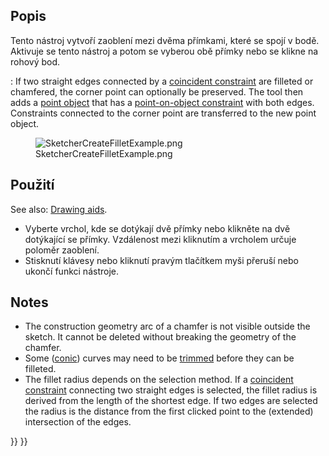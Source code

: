 <languages/>

{{Docnav
|[[Sketcher_ToggleActiveConstraint|Toggle Constraint]]
|[[Sketcher_CreateChamfer|Chamfer]]
|[[Sketcher_Workbench|Sketcher]]
|IconL=Sketcher_ToggleActiveConstraint.svg
|IconR=Sketcher_CreateChamfer.svg
|IconC=Workbench_Sketcher.svg
}}

<div class="mw-translate-fuzzy">
{{GuiCommand/cs|Name=Sketcher CreateFillet|Name/cs= Skicář Zaoblení|Workbenches=[[Sketcher Workbench/cs|Skicář]]|MenuLocation=Náčrt → Skicář Konstrukce →  Vytvořit zaoblení|Shortcut=F|SeeAlso=}}
</div>

<span id="Description"></span>
==Popis==

<div class="mw-translate-fuzzy">
Tento nástroj vytvoří zaoblení mezi dvěma přímkami, které se spojí v bodě. Aktivuje se tento nástroj a potom se vyberou obě přímky nebo se klikne na rohový bod.
</div>

{{Version|1.0}}: If two straight edges connected by a [[Sketcher_ConstrainCoincident|coincident constraint]] are filleted or chamfered, the corner point can optionally be preserved. The tool then adds a [[Sketcher_CreatePoint|point object]] that has a [[Sketcher_ConstrainPointOnObject|point-on-object constraint]] with both edges. Constraints connected to the corner point are transferred to the new point object.

[[Image:SketcherCreateFilletExample.png‎]]

<span id="Usage"></span>
<div class="mw-translate-fuzzy">
==Použití==
</div>

See also: [[Sketcher_Workbench#Drawing_aids|Drawing aids]].

<div class="mw-translate-fuzzy">
* Vyberte vrchol, kde se dotýkají dvě přímky nebo klikněte na dvě dotýkající se přímky. Vzdálenost mezi kliknutím a vrcholem určuje poloměr zaoblení. 
* Stisknutí klávesy {{KEY|Esc}} nebo kliknutí pravým tlačítkem myši přeruší nebo ukončí funkci nástroje.
{{clear}}
</div>

== Notes == 

* The construction geometry arc of a chamfer is not visible outside the sketch. It cannot be deleted without breaking the geometry of the chamfer.
* Some ([[Sketcher_Workbench#Sketcher_CompCreateConic|conic]]) curves may need to be [[Sketcher Trimming|trimmed]] before they can be filleted.
* The fillet radius depends on the selection method. If a [[Sketcher_ConstrainCoincident|coincident constraint]] connecting two straight edges is selected, the fillet radius is derived from the length of the shortest edge. If two edges are selected the radius is the distance from the first clicked point to the (extended) intersection of the edges.


{{Docnav
|[[Sketcher_ToggleActiveConstraint|Toggle Constraint]]
|[[Sketcher_CreateChamfer|Chamfer]]
|[[Sketcher_Workbench|Sketcher]]
|IconL=Sketcher_ToggleActiveConstraint.svg
|IconR=Sketcher_CreateChamfer.svg
|IconC=Workbench_Sketcher.svg
}}

{{Sketcher_Tools_navi{{#translation:}}}}
{{Userdocnavi{{#translation:}}}}